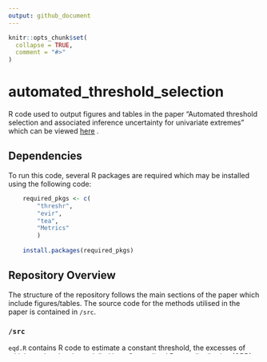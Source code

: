```yaml
---
output: github_document
---
```


<!-- README.md is generated from README.Rmd. Please edit that file -->

```r
knitr::opts_chunk$set(
  collapse = TRUE,
  comment = "#>"
)
```

# automated_threshold_selection

<!-- badges: start -->
<!-- badges: end -->

R code used to output figures and tables in the paper "Automated threshold selection and associated inference uncertainty for univariate extremes" which can be viewed  [here](https://www.tandfonline.com/doi/full/10.1080/00401706.2024.2421744) .

## Dependencies
To run this code, several R packages are required which may be installed using the following code:

```r
    required_pkgs <- c(
        "threshr",
        "evir",
        "tea",
        "Metrics"
        )
        
    install.packages(required_pkgs)

```

## Repository Overview
The structure of the repository follows the main sections of the paper which include figures/tables. The source code for the methods utilised in the paper is contained in `/src`. 

### `/src`

`eqd.R` contains R code to estimate a constant threshold, the excesses of which can be closely modelled by a Generalised Pareto distribution (GPD), utilising the expected quantile discrepancy (EQD) method.

`eqd_***.R` contain variants of the EQD method used for specific sensitivity experiments and comparisons.    

`helper_functions.R` contains functions for the GPD which feed into `eqd.R`.

`JointMLEFunctions.R` contains R code to implement the Wadsworth (2016) method for threshold selection. This code was taken from the supplementary materials of Wadsworth (2016) [here](https://www.tandfonline.com/doi/abs/10.1080/00401706.2014.998345) and adapted to count the number of samples where the method fails to estimate a threshold.  

`parameter_stability.R` contains code from `evir::shape` function adjusted to include bootstrapped confidence intervals in parameter stability plots.

### `/data`

This section contains all simulated datasets analysed in Section 6 of the main text and the supplementary material.

### `/Section 2`

`Figure_1_example_parameter_stability_plots.R` contains code to reproduce the two parameter stability plots shown in Figure_1 in the main text.

### `/Section 6`

`threshold_selection_cases1-4.R` provides code to generate data (and save in `/data`) for Cases 1-4, implement the three threshold selection methods, namely the EQD, Wadsworth (2016) and Northrop et al.(2017), and save the results in `/output/threshold_selection`.

`RMSE_thresholds_case1-4.R` outputs and saves Table 2 which contains the root-mean-squared errors (RMSEs) of the selected thresholds for each of the compared methods.

`RMSE_quantiles_case1-4.R` outputs and saves Table 3 which contains the RMSEs of several high quantile estimates using the estimated thresholds for each of the compared methods.

`quantile_coverage_case4.R` employs Algorithm 1 and 2 (detailed in Section 5 of the main text) and saves the respective sets of bootstrapped quantile estimates for a range of exceedance probabilities. Confidence intervals are then calculated and the coverage of true quantiles is assessed and outputted into Table S.19 (a subset of which is shown in Table 4) which is saved in `/output/tables`.

`threshold_selection_gaussian.R`, `RMSE_quantiles_gaussian.R` and `quantile_coverage_gaussian.R` contain code to perform threshold selection, calculate RMSEs of quantile estimates and implement Algorithms 1 and 2 to assess coverage of the true quantiles as above but for Gaussian samples, resulting in Table 5 and Table S.20 (a subset of which is shown in Table 6).

### `/Section 7`

`Table_7_River_Nidd_dataset_selected_thresholds.R` provides code to perform threshold selection on the River Nidd dataset for each of the methods using a range of different candidate threshold grids and output Table 7 and save to `/output/tables`.

`Figure_2_River_Nidd_analysis.R` performs further analysis on the River Nidd dataset. Using the estimated threshold from the EQD method, a QQ-plot is constructed with 95% tolerance bounds and a return level plot is outputted which utilises Algorithm 1 and 2, showing two different sets of 95% confidence intervals. Both plots are outputted and saved as Figure 2 in `/output/Nidd_analysis`. 

### `/output`

`/parameter_stability` provides the outputted parameter stability plots for Figure 1 of the main text and Figure S.1 in the supplementary material.

`/threshold_selection` contains the estimated thresholds for each of the compared methods after implementation on each of the replicated samples from Cases 1-4 and the Gaussian cases. Results are also included for the Danielsson (2001) and Danielsson et al. (2019) methods which are only analysed in the supplementary material.

`/coverage` contains the sets of bootstrapped quantile estimates for the Case 4 and Gaussian samples outputted from Algorithm 1 and 2.

`/tables` provides the outputted RMSEs, bias and variance results for estimated thresholds and subsequent quantile estimates, as well as coverage probabilities, corresponding to each of the tables shown in Section 6 and 7 of the main paper and in the supplementary material.

`/Nidd_analysis` contains the outputted plot corresponding to Figure 2 in Section 7 of the main text which shows a QQ-plot and return level plot for the River Nidd dataset.

A summary table showing a mapping of source files to outputted figures/tables in the main text is given below.

### Summary

| Figure/Table | Section | Code to generate Figure/Table | Dependencies | 
| :-----: | :-----: | :-----: | :-----: |
| Figure 1 | 2 | `Figure_1_example_parameter_stability_plots.R` |`parameter_stability.R` | 
| Table 2 | 6 | `RMSE_thresholds_case1-4.R` |`threshold_selection_cases1-4.R` |
| Table 3 | 6 |`RMSE_quantiles_case1-4.R` |`threshold_selection_cases1-4.R` | 
| Table 4 | 6 | `quantile_coverage_case4.R` |`threshold_selection_cases1-4.R` , `eqd.R` | 
| Table 5 | 6 | `RMSE_quantiles_gaussian.R` |`threshold_selection_gaussian.R` | 
| Table 6 | 6 |`quantile_coverage_gaussian.R` | `threshold_selection_gaussian.R`, `eqd.R` | 
| Table 7 | 7 | `Table_7_River_Nidd_dataset_selected_thresholds.R` | `eqd.R`, `JointMLEFunctions.R` | 
| Figure 2 | 7 | `Figure_2_River_Nidd_analysis.R` | `eqd.R` | 


## Example Usage 

```r

source("src/eqd.R")
set.seed(12345)
data_test1 <- rgpd(1000, shape = 0.1, scale=0.5, mu=1)
thresholds1 <- seq(0.5, 2.5, by=0.1)
example1 <- eqd(data_test1, thresh = thresholds1, k=100, m=500)
example1
plot(thresholds1, example1$dists, xlab="Threshold", ylab="Metric value")
abline(v=example1$thresh, col="red", lwd=2)

set.seed(11111)
data_all <- rgpd(4000, shape=0.1, scale=0.5, mu=0)
cens_thr<-rbeta(length(data_all),1,2)
data_above <- sample(data_all[data_all > 1], 279, replace=FALSE)
data_below <- sample(data_all[data_all > cens_thr & data_all <= 1], 721, replace = FALSE)
data_test2 <- c(data_below, data_above)
thresholds2 <- quantile(data_test2,seq(0, 0.95, by=0.05))
example2 <- eqd(data_test2,thresh = thresholds2, k=100, m=500)
example2
plot(thresholds2, example2$dists, xlab="Threshold", ylab="Metric value")
abline(v=example2$thresh, col="red", lwd=2)
```

### Contact
If you have questions, please contact c.murphy4@lancaster.ac.uk. Please include "Threshold code" in the subject of the email.